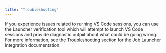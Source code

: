 ```yaml
---
title: "Troubleshooting"
---
```


If you experience issues related to running VS Code sessions, you can use the Launcher verification tool which will attempt to launch VS Code sessions and provide diagnostic output about what could be going wrong. For more information, see the [Troubleshooting](../job_launcher/troubleshooting.qmd) section for the Job Launcher integration documentation.
